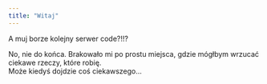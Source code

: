 ```yaml
---
title: "Witaj"
---
```


A muj borze kolejny serwer code?!!?

No, nie do końca. Brakowało mi po prostu miejsca, gdzie mógłbym wrzucać ciekawe rzeczy, które robię.  
Może kiedyś dojdzie coś ciekawszego...
